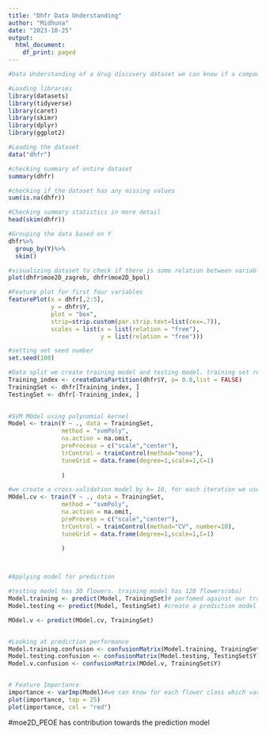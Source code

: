 ```yaml
---
title: "Dhfr Data Understanding"
author: "Midhuna"
date: "2023-10-25"
output:
  html_document:
    df_print: paged
---
```




```r
#Data Understanding of a drug discovery dataset we can know if a compound is good drug or a bad drug

#Loading libraries
library(datasets)
library(tidyverse)
library(caret)
library(skimr)
library(dplyr)
library(ggplot2)

#Loading the dataset
data("dhfr")

#checking summary of entire dataset
summary(dhfr)

#checking if the dataset has any missing values
sum(is.na(dhfr))

#Checking summary statistics in more detail
head(skim(dhfr))

#Grouping the data based on Y
dhfr%>%
  group_by(Y)%>%
  skim()

#visualizing dataset to check if there is some relation between variables
plot(dhfr$moe2D_zagreb, dhfr$moe2D_bpol)

#Feature plot for first four variables
featurePlot(x = dhfr[,2:5],
            y = dhfr$Y,
            plot = "box",
            strip=strip.custom(par.strip.text=list(cex=.7)),
            scales = list(x = list(relation = "free"),
                          y = list(relation = "free")))


```



```r
#setting set seed number
set.seed(100)

#Data split we create training model and testing model. training set represents 80% of training dataset whereas testing model represents 20 % of the data. So, we are gonna use 80% to build a training model and apply this to predict class label of testing dataset. we take 0.8 as it's 80% of training
Training_index <- createDataPartition(dhfr$Y, p= 0.8,list = FALSE)
TrainingSet <- dhfr[Training_index, ]
TestingSet <- dhfr[-Training_index, ]
 

#SVM MOdel using polynomial kernel
Model <- train(Y ~ ., data = TrainingSet,
               method = "svmPoly",
               na.action = na.omit,
               preProcess = c("scale","center"),
               trControl = trainControl(method="none"),
               tuneGrid = data.frame(degree=1,scale=1,C=1)
                                       
               )

#we create a cross-validation model by k= 10, for each iteration we use 9 fold iteration to create a training model and leave 1 fold out and apply the prediction model to predict the left out group and repeat this for 10 times and average over the performance so it will be cross validation
MOdel.cv <- train(Y ~ ., data = TrainingSet,
               method = "svmPoly",
               na.action = na.omit,
               preProcess = c("scale","center"),
               trControl = trainControl(method="CV", number=10),
               tuneGrid = data.frame(degree=1,scale=1,C=1)
                                       
               )



#Applying model for prediction

#testing model has 30 flowers. training model has 120 flowers(obs)
Model.training <- predict(Model, TrainingSet)# perfomed against our training set (120 flowers to create a prediction model we use that to predict 120 flowers)
Model.testing <- predict(Model, TestingSet) #create a prediction model of 120 flowers and apply it on 30 flowers of testing data

MOdel.v <- predict(MOdel.cv, TrainingSet)


#Looking at prediction performance
Model.training.confusion <- confusionMatrix(Model.training, TrainingSet$Y)
Model.testing.confusion <- confusionMatrix(Model.testing, TestingSet$Y)
Model.v.confusion <- confusionMatrix(MOdel.v, TrainingSet$Y)


# Feature Importance
importance <- varImp(Model)#we can know for each flower class which variable is playing an important role for prediction
plot(importance, top = 25)
plot(importance, col = "red")

```
#moe2D_PEOE has contribution towards the prediction model

